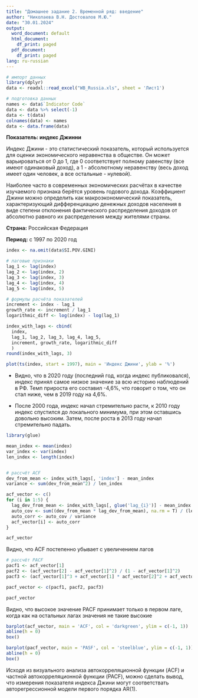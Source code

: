 ```yaml
---
title: "Домашнее задание 2. Временной ряд: введение"
author: "Николаева В.Н. Достовалов М.Ю."
date: "30.01.2024"
output:
  word_document: default
  html_document:
    df_print: paged
  pdf_document:
    df_print: paged
lang: ru-russian
---
```


```r
# импорт данных
library(dplyr)
data <- readxl::read_excel("WB_Russia.xls", sheet = 'Лист1')

# подготовка данных
names <- data$`Indicator Code`
data <- data %>% select(-1)
data <- t(data)
colnames(data) <- names
data <- data.frame(data)
```

**Показатель: индекс Джинни**

Индекс Джини - это статистический показатель, который используется для оценки экономического неравенства в обществе. Он может варьироваться от 0 до 1, где 0 соответствует полному равенству (все имеют одинаковый доход), а 1 - абсолютному неравенству (весь доход имеет один человек, а все остальные - нулевой).

Наиболее часто в современных экономических расчётах в качестве изучаемого признака берётся уровень годового дохода. Коэффициент Джини можно определить как макроэкономический показатель, характеризующий дифференциацию денежных доходов населения в виде степени отклонения фактического распределения доходов от абсолютно равного их распределения между жителями страны.

**Страна:** Российская Федерация

**Период:** c 1997 по 2020 год

```r
index <- na.omit(data$SI.POV.GINI)

# лаговые признаки
lag_1 <- lag(index)
lag_2 <- lag(index, 2)
lag_3 <- lag(index, 3)
lag_4 <- lag(index, 4)
lag_5 <- lag(index, 5)

# формулы расчёта показателей
increment <- index - lag_1
growth_rate <- increment / lag_1
logarithmic_diff <- log(index) - log(lag_1)

index_with_lags <- cbind(
  index, 
  lag_1, lag_2, lag_3, lag_4, lag_5, 
  increment, growth_rate, logarithmic_diff
  )
round(index_with_lags, 3)
```

```r
plot(ts(index, start = 1997), main = 'Индекс Джини', ylab = '%')
```

-   Видно, что в 2020 году (последний год, когда индекс публиковался), индекс принял самое низкое значение за всю историю наблюдений в РФ. Темп прироста его составил -4,6%, что говорит о том, что он стал ниже, чем в 2019 году на 4,6%.

-   После 2000 года, индекс начал стремительно расти, к 2010 году индекс спустился до локального минимума, при этом оставшись довольно высоким. Затем, после роста в 2013 году начал стремительно падать.

```r
library(glue)

mean_index <- mean(index)
var_index <- var(index)
len_index <- length(index)


# рассчёт ACF
dev_from_mean <- index_with_lags[, 'index'] - mean_index
variance <- sum(dev_from_mean^2) / len_index

acf_vector <- c()
for (i in 1:5) {
  lag_dev_from_mean <- index_with_lags[, glue('lag_{i}')] - mean_index
  auto_cov <- sum((dev_from_mean * lag_dev_from_mean), na.rm = T) / (len_index - i)
  auto_corr <- auto_cov / variance
  acf_vector[i] <- auto_corr
}

acf_vector
```

Видно, что ACF постепенно убывает с увеличением лагов

```r
# рассчёт PACF
pacf1 <- acf_vector[1]
pacf2 <- (acf_vector[2] - acf_vector[1]^2) / (1 - acf_vector[1]^2)
pacf3 <- (acf_vector[1]^3 + acf_vector[1] * acf_vector[2]^2 + acf_vector[3] - (acf_vector[1]^2) * acf_vector[3] - 2 * acf_vector[1] * acf_vector[2]) / (1 + 2 * (acf_vector[1]^2) * acf_vector[2] - acf_vector[2]^2 - 2 * acf_vector[1]^2)

pacf_vector <- c(pacf1, pacf2, pacf3)

pacf_vector
```

Видно, что высокое значение PACF принимает только в первом лаге, когда как на остальных лагах значения не такие высокие

```r
barplot(acf_vector, main = 'ACF', col = 'darkgreen', ylim = c(-1, 1))
abline(h = 0)
box()

barplot(pacf_vector, main = 'PASF', col = 'steelblue', ylim = c(-1, 1))
abline(h = 0)
box()
```

Исходя из визуального анализа автокорреляционной функции (ACF) и частной автокорреляционной функции (PACF), можно сделать вывод, что измерения показателя индекса Джини могут соответствать авторегрессионной модели первого порядка AR(1).

